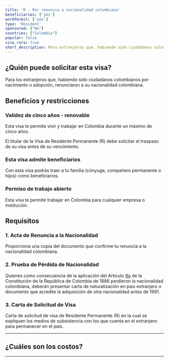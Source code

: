 ```yaml
---
title: 'R - Por renuncia a nacionalidad colombiana'
beneficiaries: ['yes']
workPermit: ['yes']
type: 'Resident'
sponsored: ["No"]
countries: ["Colombia"]
popular: false
visa_rara: true
short_description: Para extranjeros que, habiendo sido ciudadanos colombianos por nacimiento o adopción, renunciaron a su nacionalidad colombiana.
---
```


## ¿Quién puede solicitar esta visa?

Para los extranjeros que, habiendo sido ciudadanos colombianos por nacimiento o adopción, renunciaron a su nacionalidad colombiana.

## Beneficios y restricciones

### Validez de cinco años - renovable

Esta visa te permite vivir y trabajar en Colombia durante un máximo de cinco años.

El titular de la Visa de Residente Permanente (R) debe solicitar el traspaso de su visa antes de su vencimiento. 

### Esta visa admite beneficiarios

Con esta visa podrás traer a tu familia (cónyuge, compañero permanente o hijos)  como beneficiarios.

### Permiso de trabajo abierto

Esta visa te permite trabajar en Colombia para cualquier empresa o institución.

## Requisitos

### 1. Acta de Renuncia a la Nacionalidad

Proporciona una copia del documento que confirme tu renuncia a la nacionalidad colombiana.

### 2. Prueba de Pérdida de Nacionalidad

Quienes como consecuencia de la aplicación del Artículo [9o](https://www.cancilleria.gov.co/sites/default/files/Normograma/docs/constitucion_politica_1991.htm#9) de la Constitución de la República de Colombia de 1886 perdieron la nacionalidad colombiana, deberán presentar carta de naturalización en país extranjero o documento que acredite la adquisición de otra nacionalidad antes de 1991.

### 3. Carta de Solicitud de Visa

Carta de solicitud de visa de Residente Permanente (R) en la cual se expliquen los medios de subsistencia con los que cuenta en el extranjero para permanecer en el país.

---
## ¿Cuáles son los costos?

<VisaCosts
    studyFees="54"
    issuanceFees="400"
    apostille={false}
    translation={false}
/>

---
